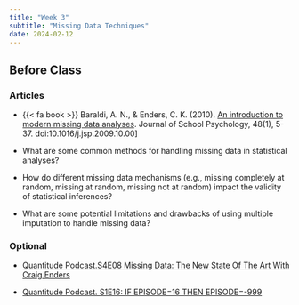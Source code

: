 ```yaml
---
title: "Week 3"
subtitle: "Missing Data Techniques"
date: 2024-02-12
---
```

## Before Class

### Articles

- {{< fa book >}} Baraldi, A. N., & Enders, C. K. (2010). [An introduction to modern missing data analyses](/readings/week1-missing_data/baraldi2010.pdf). Journal of School Psychology, 48(1), 5-37. doi:10.1016/j.jsp.2009.10.00]

- What are some common methods for handling missing data in statistical analyses?

- How do different missing data mechanisms (e.g., missing completely at random, missing at random, missing not at random) impact the validity of statistical inferences?

- What are some potential limitations and drawbacks of using multiple imputation to handle missing data?

### Optional

- [Quantitude Podcast.S4E08 Missing Data: The New State Of The Art With Craig Enders](https://quantitudepod.org/s4e08-craig-enders/)

- [Quantitude Podcast. S1E16: IF EPISODE=16 THEN EPISODE=-999](https://quantitudepod.org/s4e08-craig-enders/)


